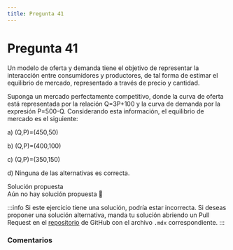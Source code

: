 ```yaml
---
title: Pregunta 41
---
```



# Pregunta 41

<div className="exercise">
Un modelo de oferta y demanda tiene el objetivo de representar la interacción entre consumidores
y productores, de tal forma de estimar el equilibrio de mercado, representado a través de precio y
cantidad.

Suponga un mercado perfectamente competitivo, donde la curva de oferta está representada por
la relación Q=3P+100 y la curva de demanda por la expresión P=500-Q. Considerando esta
información, el equilibrio de mercado es el siguiente:

a) (Q,P)=(450,50)

b) (Q,P)=(400,100)

c) (Q,P)=(350,150)

d) Ninguna de las alternativas es correcta.
</div>

<MDXDetails>
<summary>Solución propuesta</summary>

<div className="exercise">
Aún no hay solución propuesta 🥲
</div>

:::info
Si este ejercicio tiene una solución, podría estar incorrecta. Si deseas proponer una solución alternativa, manda tu solución abriendo
un Pull Request en el [repositorio](https://github.com/crow-rojas/apuntes-fundamentals/pulls) de GitHub con el archivo
`.mdx` correspondiente.
:::

</MDXDetails>

### Comentarios

<Disqus
  url="https://crow-rojas.github.io/apuntes-fundamentals/docs/engineering/economics/exercises/2023-2/p41"
  identifier="docs/engineering/economics/exercises/2023-2/p41"
  title="2023-2 Economia - Pregunta 41"
/>
